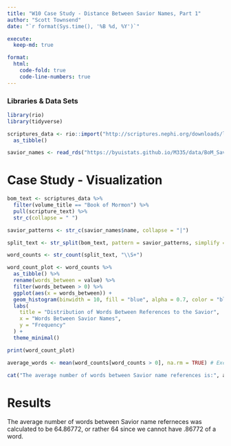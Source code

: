 ```yaml
---
title: "W10 Case Study - Distance Between Savior Names, Part 1"
author: "Scott Townsend"
date: "`r format(Sys.time(), '%B %d, %Y')`"

execute:
  keep-md: true

format:
  html:
    code-fold: true
    code-line-numbers: true
---
```


### Libraries & Data Sets

```r
library(rio)
library(tidyverse)

scriptures_data <- rio::import("http://scriptures.nephi.org/downloads/lds-scriptures.csv.zip") %>% 
  as_tibble()

savior_names <- read_rds("https://byuistats.github.io/M335/data/BoM_SaviorNames.rds")

```

# Case Study - Visualization

```r
bom_text <- scriptures_data %>%
  filter(volume_title == "Book of Mormon") %>%
  pull(scripture_text) %>%
  str_c(collapse = " ")

savior_patterns <- str_c(savior_names$name, collapse = "|") 

split_text <- str_split(bom_text, pattern = savior_patterns, simplify = TRUE)

word_counts <- str_count(split_text, "\\S+") 

word_count_plot <- word_counts %>%
  as_tibble() %>%
  rename(words_between = value) %>%
  filter(words_between > 0) %>% 
  ggplot(aes(x = words_between)) +
  geom_histogram(binwidth = 10, fill = "blue", alpha = 0.7, color = "black") +
  labs(
    title = "Distribution of Words Between References to the Savior",
    x = "Words Between Savior Names",
    y = "Frequency"
  ) +
  theme_minimal()

print(word_count_plot)

average_words <- mean(word_counts[word_counts > 0], na.rm = TRUE) # Exclude empty splits

cat("The average number of words between Savior name references is:", average_words, "\n")
```

# Results

The average number of words between Savior name referneces was calculated to be 64.86772, or rather 64 since we cannot have .86772 of a word. 